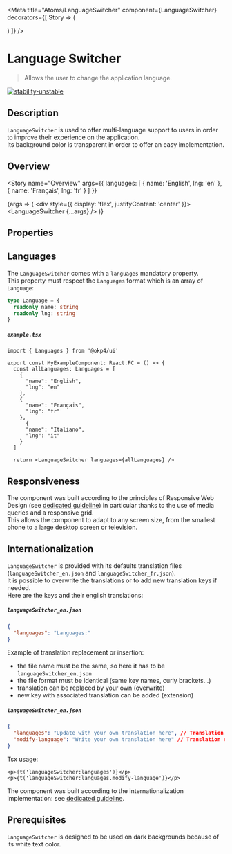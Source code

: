 
<Meta
  title="Atoms/LanguageSwitcher"
  component={LanguageSwitcher}
  decorators={[
    Story => (
      <ThemeProvider>
        <div className="story-theme-switcher">
          <ThemeSwitcher />
        </div>
        <div className="component-story-main language-switcher">
          <Story />
        </div>
      </ThemeProvider>
    )
  ]}
/>

# Language Switcher

> Allows the user to change the application language.

[![stability-unstable](https://img.shields.io/badge/stability-unstable-yellow.svg)](https://github.com/emersion/stability-badges#unstable)

## Description

`LanguageSwitcher` is used to offer multi-language support to users in order to improve their experience on the application.  
Its background color is transparent in order to offer an easy implementation.

## Overview

<Story
  name="Overview"
  args={{
    languages: [
      { name: 'English', lng: 'en' },
      { name: 'Français', lng: 'fr' }
    ]
  }}
>
  {args => (
    <div style={{ display: 'flex', justifyContent: 'center' }}>
      <LanguageSwitcher {...args} />
    </div>
  )}
</Story>

## Properties

<ArgsTable story="Overview" />

## Languages

The `LanguageSwitcher` comes with a `languages` mandatory property.  
This property must respect the `Languages` format which is an array of `Language`:

```ts
type Language = {
  readonly name: string
  readonly lng: string
}
```

##### **`example.tsx`**

```tsx
import { Languages } from '@okp4/ui'

export const MyExampleComponent: React.FC = () => {
  const allLanguages: Languages = [
    {
      "name": "English",
      "lng": "en"
    },
    {
      "name": "Français",
      "lng": "fr"
    },
      {
      "name": "Italiano",
      "lng": "it"
    }
  ]

  return <LanguageSwitcher languages={allLanguages} />

```

## Responsiveness

The component was built according to the principles of Responsive Web Design (see <a href="?path=/docs/guidelines-responsive-web-design--page">dedicated guideline</a>) in particular thanks to the use of media queries and a responsive grid.  
This allows the component to adapt to any screen size, from the smallest phone to a large desktop screen or television.

## Internationalization

`LanguageSwitcher` is provided with its defaults translation files (`languageSwitcher_en.json` and `languageSwitcher_fr.json`).  
It is possible to overwrite the translations or to add new translation keys if needed.  
Here are the keys and their english translations:

##### **`languageSwitcher_en.json`**

```json
{
  "languages": "Languages:"
}
```

Example of translation replacement or insertion:

- the file name must be the same, so here it has to be `languageSwitcher_en.json`
- the file format must be identical (same key names, curly brackets...)
- translation can be replaced by your own (overwrite)
- new key with associated translation can be added (extension)

##### **`languageSwitcher_en.json`**

```json
{
  "languages": "Update with your own translation here", // Translation overwrite
  "modify-language": "Write your own translation here" // Translation extension
}
```

Tsx usage:

```tsx
<p>{t('languageSwitcher:languages')}</p>
<p>{t('languageSwitcher:languages.modify-language')}</p>

```

The component was built according to the internationalization implementation: see <a href="?path=/docs/guidelines-internationalization--page">dedicated guideline</a>.

## Prerequisites

`LanguageSwitcher` is designed to be used on dark backgrounds because of its white text color.

